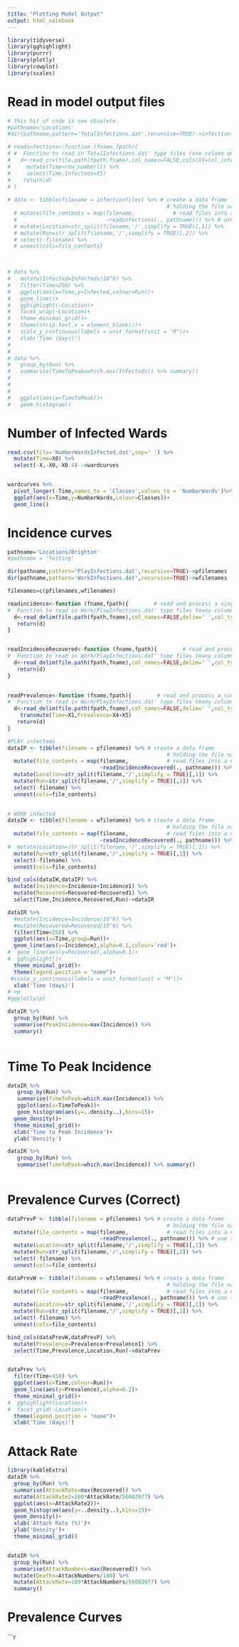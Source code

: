 ```yaml
---
title: "Plotting Model Output"
output: html_notebook
---
```


```r
library(tidyverse)
library(gghighlight)
library(purrr)
library(plotly)
library(cowplot)
library(scales)

```


# Read in model output files


```r

# this bit of code is now obsolete. 
#pathname='Locations'
#dir(pathname,pattern='TotalInfections.dat',recursive=TRUE)->infectionfiles

# readinfections<-function (fname,fpath){        
# #  Function to read in TotalInfections.dat' type files (one column only of infecteds, Time is row number)
#   d<-read_csv(file.path(fpath,fname),col_names=FALSE,cols(X1=col_integer())) %>% # 
#     mutate(Time=row_number()) %>% 
#     select(Time,Infecteds=X1)
#    return(d)
# }
  
# data <- tibble(filename = infectionfiles) %>% # create a data frame
                                                  # holding the file names
  # mutate(file_contents = map(filename,            # read files into a new data column
  #                            ~readinfections(., pathname))) %>% # use the function written above to process files
  # mutate(Location=str_split(filename,'/',simplify = TRUE)[,1]) %>% 
  # mutate(Run=str_split(filename,'/',simplify = TRUE)[,2]) %>% 
  # select(-filename) %>% 
  # unnest(cols=file_contents)
  


# data %>%
#   mutate(Infected=Infecteds/10^6) %>% 
#   filter(Time<250) %>% 
#   ggplot(aes(x=Time,y=Infected,colour=Run))+
#   geom_line()+
#   gghighlight(~Location)+
#   facet_wrap(~Location)+
#   theme_minimal_grid()+
#   theme(strip.text.x = element_blank())+
#   scale_y_continuous(labels = unit_format(unit = "M"))+
#   xlab('Time (days)')
# 
# 
# data %>% 
#   group_by(Run) %>% 
#   summarise(TimeToPeak=which.max(Infecteds)) %>% summary()
# 
# 
# 
#   ggplot(aes(x=TimeToPeak))+
#   geom_histogram()

```


# Number of Infected Wards

```r

read.csv(file='NumberWardsInfected.dat',sep=' ') %>% 
  mutate(Time=X0) %>% 
  select(-X,-X0,-X0.4) ->wardcurves


wardcurves %>% 
  pivot_longer(-Time,names_to = 'Classes',values_to = 'NumberWards')%>% 
  ggplot(aes(x=Time,y=NumberWards,colour=Classes))+
  geom_line()
```

# Incidence curves

```r

pathname='Locations/Brighton'
#pathname = 'Testing'

dir(pathname,pattern='PlayInfections.dat',recursive=TRUE)->pfilenames
dir(pathname,pattern='WorkInfections.dat',recursive=TRUE)->wfilenames

filenames=c(pfilenames,wfilenames)

readincidence<-function (fname,fpath){        # read and process a single file
#  Function to read in Work/PlayInfections.dat' type files (many columns, one for each class only of infecteds, Time is row number)
  d<-read_delim(file.path(fpath,fname),col_names=FALSE,delim=' ',col_types = "iiiiiii")%>% select(Time=X1,Incidence=X4)
   return(d)
}


readIncidenceRecovered<-function (fname,fpath){        # read and process a single file
#  Function to read in Work/PlayInfections.dat' type files (many columns, one for each class only of infecteds, Time is row number)
  d<-read_delim(file.path(fpath,fname),col_names=FALSE,delim=' ',col_types = "iiiiiii")%>% select(Time=X1,Incidence=X4,Recovered=X6)
   return(d)
}
 

readPrevalence<-function (fname,fpath){        # read and process a single file
#  Function to read in Work/PlayInfections.dat' type files (many columns, one for each class only of infecteds, Time is row number)
  d<-read_delim(file.path(fpath,fname),col_names=FALSE,delim=' ',col_types = "iiiiiii")%>%  
    transmute(Time=X1,Prevalence=X4+X5)
   return(d)
}
```


```r
#PLAY infecteds
dataIP <- tibble(filename = pfilenames) %>% # create a data frame
                                                  # holding the file names
  mutate(file_contents = map(filename,            # read files into a new data column
                             ~readIncidenceRecovered(., pathname))) %>% # use the function written above to process files
  mutate(Location=str_split(filename,'/',simplify = TRUE)[,1]) %>% 
  mutate(Run=str_split(filename,'/',simplify = TRUE)[,2]) %>% 
  select(-filename) %>% 
  unnest(cols=file_contents)
  

# WORK infected
dataIW <- tibble(filename = wfilenames) %>% # create a data frame
                                                  # holding the file names
  mutate(file_contents = map(filename,            # read files into a new data column
                             ~readIncidenceRecovered(., pathname))) %>% # use the function written above to process files
#  mutate(Location=str_split(filename,'/',simplify = TRUE)[,1]) %>% 
  mutate(Run=str_split(filename,'/',simplify = TRUE)[,1]) %>% 
  select(-filename) %>% 
  unnest(cols=file_contents)

bind_cols(dataIW,dataIP) %>% 
  mutate(Incidence=Incidence+Incidence1) %>% 
  mutate(Recovered=Recovered+Recovered1) %>% 
  select(Time,Incidence,Recovered,Run)->dataIR

dataIR %>%
  #mutate(Incidence=Incidence/10^6) %>% 
  #mutate(Recovered=Recovered/10^6) %>% 
  filter(Time<250) %>% 
  ggplot(aes(x=Time,group=Run))+
  geom_line(aes(y=Incidence),alpha=0.1,colour='red')+
#  geom_line(aes(y=Recovered),alpha=0.1)+
#  gghighlight()+
  theme_minimal_grid()+
  theme(legend.position = "none")+
 #scale_y_continuous(labels = unit_format(unit = "M"))+
  xlab('Time (days)')
#->p
#ggplotly(p)

dataIR %>% 
  group_by(Run) %>% 
  summarise(PeakIncidence=max(Incidence)) %>% 
  summary()
  
```

# Time To Peak Incidence

```r
dataIR %>% 
   group_by(Run) %>% 
   summarise(TimeToPeak=which.max(Incidence)) %>% 
   ggplot(aes(x=TimeToPeak))+
   geom_histogram(aes(y=..density..),bins=15)+
  geom_density()+
  theme_minimal_grid()+
  xlab('Time to Peak Incidence')+
  ylab('Density')

dataIR %>% 
   group_by(Run) %>% 
   summarise(TimeToPeak=which.max(Incidence)) %>% summary()
 
```






# Prevalence Curves (Correct) 

```r

dataPrevP <- tibble(filename = pfilenames) %>% # create a data frame
                                                  # holding the file names
  mutate(file_contents = map(filename,            # read files into a new data column
                             ~readPrevalence(., pathname))) %>% # use the function written above to process files
  mutate(Location=str_split(filename,'/',simplify = TRUE)[,1]) %>% 
  mutate(Run=str_split(filename,'/',simplify = TRUE)[,2]) %>% 
  select(-filename) %>% 
  unnest(cols=file_contents)

dataPrevW <- tibble(filename = wfilenames) %>% # create a data frame
                                                  # holding the file names
  mutate(file_contents = map(filename,            # read files into a new data column
                             ~readPrevalence(., pathname))) %>% # use the function written above to process files
  mutate(Location=str_split(filename,'/',simplify = TRUE)[,1]) %>% 
  mutate(Run=str_split(filename,'/',simplify = TRUE)[,2]) %>% 
  select(-filename) %>% 
  unnest(cols=file_contents)

bind_cols(dataPrevW,dataPrevP) %>% 
  mutate(Prevalence=Prevalence+Prevalence1) %>% 
  select(Time,Prevalence,Location,Run)->dataPrev


dataPrev %>% 
  filter(Time<450) %>% 
  ggplot(aes(x=Time,colour=Run))+
  geom_line(aes(y=Prevalence),alpha=0.2)+
  theme_minimal_grid()+
#  gghighlight(Location)+
#  facet_grid(~Location)+  
  theme(legend.position = "none")+
  xlab('Time (days)')


```

# Attack Rate

```r
library(kableExtra)
dataIR %>% 
  group_by(Run) %>% 
  summarise(AttackRate=max(Recovered)) %>%
  mutate(AttackRate2=100*AttackRate/56082077) %>% 
  ggplot(aes(x=AttackRate2))+
  geom_histogram(aes(y=..density..),bins=15)+
  geom_density()+
  xlab('Attack Rate (%)')+
  ylab('Density')+
  theme_minimal_grid()


dataIR %>% 
  group_by(Run) %>% 
  summarise(AttackNumbers=max(Recovered)) %>% 
  mutate(Deaths=AttackNumbers/100) %>% 
  mutate(AttackRate=100*AttackNumbers/56082077) %>%
  summary() 

```
# Prevalence Curves

```r